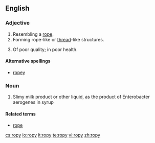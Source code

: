 ==English==

===Adjective===
{{en-adj|ropier|ropiest|more}}

# Resembling a [[rope]].
# Forming rope-like or [[thread]]-like structures.
# {{context|British|colloquial}} Of poor quality; in poor health.

====Alternative spellings====
* [[ropey]]

===Noun===
#Slimy milk product or other liquid, as the product of Enterobacter aerogenes in syrup

====Related terms====
* [[rope]]

[[cs:ropy]]
[[io:ropy]]
[[it:ropy]]
[[te:ropy]]
[[vi:ropy]]
[[zh:ropy]]
